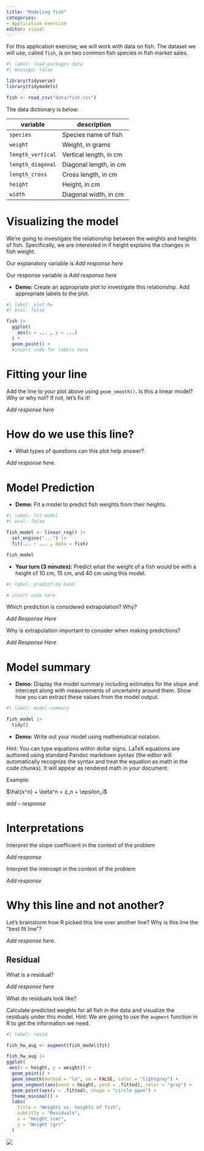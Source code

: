 ```yaml
---
title: "Modeling fish"
categories:
- Application exercise
editor: visual
---
```


For this application exercise, we will work with data on fish. The dataset we will use, called `fish`, is on two common fish species in fish market sales.

```r
#| label: load-packages-data
#| message: false

library(tidyverse)
library(tidymodels)

fish <- read_csv("data/fish.csv")
```

The data dictionary is below:

  | **variable**      | **description**        |
  |-------------------|------------------------|
  | `species`         | Species name of fish   |
  | `weight`          | Weight, in grams       |
  | `length_vertical` | Vertical length, in cm |
  | `length_diagonal` | Diagonal length, in cm |
  | `length_cross`    | Cross length, in cm    |
  | `height`          | Height, in cm          |
  | `width`           | Diagonal width, in cm  |
  

# Visualizing the model

We're going to investigate the relationship between the weights and heights of fish. Specifically, we are interested in if height explains the changes in fish weight.

Our explanatory variable is *Add response here* 

Our response variable is *Add response here*

-   **Demo:** Create an appropriate plot to investigate this relationship. Add appropriate labels to the plot.

```r
#| label: plot-hw
#| eval: false

fish |>
  ggplot(
    aes(x = ... , y = ...)
  ) + 
  geom_point() +
  #insert code for labels here

```
  

# Fitting your line 

Add the line to your plot above using `geom_smooth()`. Is this a linear model? Why or why not? If not, let's fix it!

*Add response here*



# How do we use this line? 

-   What types of questions can this plot help answer?

*Add response here.*

# Model Prediction

-   **Demo:** Fit a model to predict fish weights from their heights.

```r
#| label: fit-model
#| eval: false

fish_model <- linear_reg() |>
  set_engine("...") |>
  fit(... ~ ... , data = fish)

fish_model

```

-   **Your turn (3 minutes):** Predict what the weight of a fish would be with a height of 10 cm, 15 cm, and 40 cm using this model.

```r
#| label: predict-by-hand

# insert code here

```

Which prediction is considered extrapolation? Why?

*Add Response Here*

Why is extrapolation important to consider when making predictions?

*Add Response Here*

# Model summary

-   **Demo:** Display the model summary including estimates for the slope and intercept along with measurements of uncertainty around them. Show how you can extract these values from the model output.

```r
#| label: model-summary

fish_model |>
  tidy() 
```

-   **Demo:** Write out your model using mathematical notation.

Hint: You can type equations within dollar signs. LaTeX equations are authored using standard Pandoc markdown syntax (the editor will automatically recognize the syntax and treat the equation as math in the code chunks). It will appear as rendered math in your document.

Example:

$\hat{x^n} + \beta^n = z_n + \epsilon_i$


$add-response$ 

# Interpretations 

Interpret the slope coefficient in the context of the problem

*Add response* 

Interpret the intercept in the context of the problem

*Add response*

# Why this line and not another?

Let's brainstorm how R picked this line over another line? Why is this line the "best fit line"?

      
*Add response here.*


## Residual

What is a residual?

*Add response here*

What do residuals look like?

Calculate predicted weights for all fish in the data and visualize the residuals under this model. Hint: We are going to use the `augment` function in R to get the information we need.

```r
#| label: resid 

fish_hw_aug <- augment(fish_model$fit)

fish_hw_aug |>
ggplot(
 aes(x = height, y = weight)) + 
  geom_point() + 
  geom_smooth(method = "lm", se = FALSE, color = "lightgrey") +  
  geom_segment(aes(xend = height, yend = .fitted), color = "gray") +  
  geom_point(aes(y = .fitted), shape = "circle open") + 
  theme_minimal() +
  labs(
    title = "Weights vs. heights of fish",
    subtitle = "Residuals",
    x = "Height (cm)",
    y = "Weight (gr)"
  )
```

![](images/rss.png)

